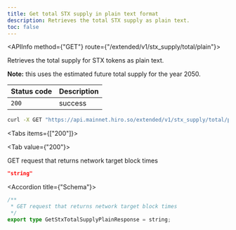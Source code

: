 ```yaml
---
title: Get total STX supply in plain text format
description: Retrieves the total STX supply as plain text.
toc: false
---
```



<Root>

<API>

<APIInfo method={"GET"} route={"/extended/v1/stx_supply/total/plain"}>

Retrieves the total supply for STX tokens as plain text.

**Note:** this uses the estimated future total supply for the year 2050.

| Status code | Description |
|:------------|:------------|
| `200`       | success     |

</APIInfo>

<APIExample>

```bash title="Terminal"
curl -X GET "https://api.mainnet.hiro.so/extended/v1/stx_supply/total/plain"
```

<Tabs items={["200"]}>

<Tab value={"200"}>

GET request that returns network target block times

```json title="Example response"
"string"
```

<Accordions>

<Accordion title={"Schema"}>

```ts
/**
 * GET request that returns network target block times
 */
export type GetStxTotalSupplyPlainResponse = string;

```

</Accordion>

</Accordions>

</Tab>

</Tabs>

</APIExample>

</API>

</Root>

